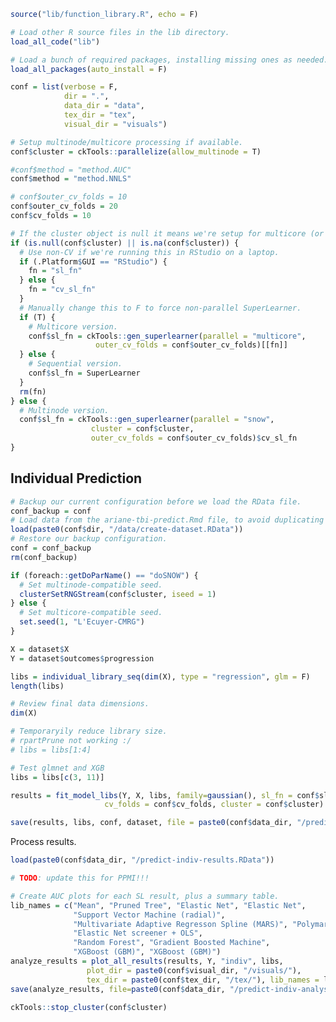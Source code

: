 ```r
source("lib/function_library.R", echo = F)

# Load other R source files in the lib directory.
load_all_code("lib")

# Load a bunch of required packages, installing missing ones as needed.
load_all_packages(auto_install = F)

conf = list(verbose = F,
            dir = ".",
            data_dir = "data",
            tex_dir = "tex",
            visual_dir = "visuals")
```

```r

# Setup multinode/multicore processing if available.
conf$cluster = ckTools::parallelize(allow_multinode = T)

#conf$method = "method.AUC"
conf$method = "method.NNLS"

# conf$outer_cv_folds = 10
conf$outer_cv_folds = 20
conf$cv_folds = 10

# If the cluster object is null it means we're setup for multicore (or nuthin).
if (is.null(conf$cluster) || is.na(conf$cluster)) {
  # Use non-CV if we're running this in RStudio on a laptop.
  if (.Platform$GUI == "RStudio") {
    fn = "sl_fn"
  } else {
    fn = "cv_sl_fn"
  }
  # Manually change this to F to force non-parallel SuperLearner.
  if (T) {
    # Multicore version.
    conf$sl_fn = ckTools::gen_superlearner(parallel = "multicore",
                   outer_cv_folds = conf$outer_cv_folds)[[fn]]
  } else {
    # Sequential version.
    conf$sl_fn = SuperLearner
  }
  rm(fn)
} else {
  # Multinode version.
  conf$sl_fn = ckTools::gen_superlearner(parallel = "snow",
                  cluster = conf$cluster,
                  outer_cv_folds = conf$outer_cv_folds)$cv_sl_fn
}
```

## Individual Prediction

```r
# Backup our current configuration before we load the RData file.
conf_backup = conf
# Load data from the ariane-tbi-predict.Rmd file, to avoid duplicating code.
load(paste0(conf$dir, "/data/create-dataset.RData"))
# Restore our backup configuration.
conf = conf_backup
rm(conf_backup)

if (foreach::getDoParName() == "doSNOW") {
  # Set multinode-compatible seed.
  clusterSetRNGStream(conf$cluster, iseed = 1)
} else {
  # Set multicore-compatible seed.
  set.seed(1, "L'Ecuyer-CMRG")
}

X = dataset$X
Y = dataset$outcomes$progression

libs = individual_library_seq(dim(X), type = "regression", glm = F)
length(libs)

# Review final data dimensions.
dim(X)

# Temporaryily reduce library size.
# rpartPrune not working :/
# libs = libs[1:4]

# Test glmnet and XGB
libs = libs[c(3, 11)]

results = fit_model_libs(Y, X, libs, family=gaussian(), sl_fn = conf$sl_fn,
                     cv_folds = conf$cv_folds, cluster = conf$cluster)

save(results, libs, conf, dataset, file = paste0(conf$data_dir, "/predict-indiv-results.RData"))
```

Process results.

```r
load(paste0(conf$data_dir, "/predict-indiv-results.RData"))

# TODO: update this for PPMI!!!

# Create AUC plots for each SL result, plus a summary table.
lib_names = c("Mean", "Pruned Tree", "Elastic Net", "Elastic Net",
              "Support Vector Machine (radial)",
              "Multivariate Adaptive Regresson Spline (MARS)", "Polymars",
              "Elastic Net screener + OLS",
              "Random Forest", "Gradient Boosted Machine",
              "XGBoost (GBM)", "XGBoost (GBM)")
analyze_results = plot_all_results(results, Y, "indiv", libs,
                 plot_dir = paste0(conf$visual_dir, "/visuals/"),
                 tex_dir = paste0(conf$tex_dir, "/tex/"), lib_names = lib_names)
save(analyze_results, file=paste0(conf$data_dir, "/predict-indiv-analysis.RData"))
```

```r
ckTools::stop_cluster(conf$cluster)
```
